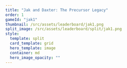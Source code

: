 ---
title: "Jak and Daxter: The Precursor Legacy"
order: 1
gameId: "jak1"
thumbnail: /src/assets/leaderboard/jak1.png
split_image: /src/assets/leaderboard/split/jak1.png
style:
  template: split
  card_template: grid
  hero_template: image
  container: md
  hero_image_opacity: ""
---

